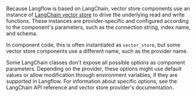 Because Langflow is based on LangChain, vector store components use an instance of [LangChain vector store](https://python.langchain.com/docs/integrations/vectorstores/) to drive the underlying read and write functions.
These instances are provider-specific and configured according to the component's parameters, such as the connection string, index name, and schema.

In component code, this is often instantiated as `vector_store`, but some vector store components use a different name, such as the provider name.

Some LangChain classes don't expose all possible options as component parameters.
Depending on the provider, these options might use default values or allow modification through environment variables, if they are supported in Langflow.
For information about specific options, see the LangChain API reference and vector store provider's documentation.
